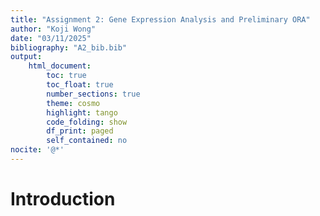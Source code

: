 ```yaml
---
title: "Assignment 2: Gene Expression Analysis and Preliminary ORA"
author: "Koji Wong"
date: "03/11/2025"
bibliography: "A2_bib.bib"
output:
    html_document:
        toc: true
        toc_float: true
        number_sections: true
        theme: cosmo
        highlight: tango
        code_folding: show
        df_print: paged
        self_contained: no
nocite: '@*'
---
```



# Introduction
